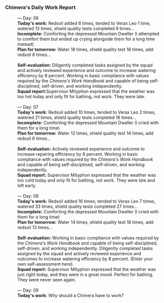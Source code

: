 ===Chimera's Daily Work Report===
:&mdash; Day: 06
:'''Today's work:''' Redsoil added 6 times, tended to Verax Leo 1 time, watered 13 times, shield quality tests completed 9 times...
:'''Incomplete:''' Comforting the depressed Mountain Dweller (I attempted to comfort them but ended up crying alongside them for a long time instead)
:'''Plan for tomorrow:''' Water 18 times, shield quality test 18 times, add redsoil 8 times...
:<br />'''Self-evaluation:''' Diligently completed tasks assigned by the squad and actively reviewed experience and outcome to increase watering efficiency by 8 percent. Working in basic compliance with values required by the ''Chimera's Work Handbook'' and capable of being self-disciplined, self-driven, and working independently.
:'''Squad report: '''Supervisor Mityphon expressed that the weather was too hot today and only fit for bathing, not work. They were late.
:<br />&mdash; Day: 07
:'''Today's work:''' Redsoil added 10 times, tended to Verax Leo 2 times, watered 21 times, shield quality tests completed 16 times...
:'''Incomplete:''' Comforting the depressed Mountain Dweller (I cried with them for a long time)
:'''Plan for tomorrow:''' Water 12 times, shield quality test 14 times, add redsoil 6 times...
:<br />'''Self-evaluation:''' Actively reviewed experience and outcome to increase repairing efficiency by 8 percent. Working in basic compliance with values required by the ''Chimera's Work Handbook'' and capable of being self-disciplined, self-driven, and working independently.
:'''Squad report:''' Supervisor Mityphon expressed that the weather was too cold today and only fit for bathing, not work. They were late and left early.
:<br />&mdash; Day: 08
:'''Today's work:''' Redsoil added 16 times; tended to Verax Leo 7 times, watered 33 times, shield quality tests completed 27 times...
:'''Incomplete:''' Comforting the depressed Mountain Dweller (I cried with them for a long time)
:'''Plan for tomorrow:''' Water 14 times, shield quality test 18 times, add redsoil 13 times...
:<br />'''Self-evaluation:''' Working in basic compliance with values required by the ''Chimera's Work Handbook'' and capable of being self-disciplined, self-driven, and working independently. Diligently completed tasks assigned by the squad and actively reviewed experience and outcomes to increase watering efficiency by 8 percent. (Enter your own self-assessment here).
:'''Squad report:''' Supervisor Mityphon expressed that the weather was just right today, and they were in a great mood. Perfect for bathing. They were never seen again.
:<br />&mdash; Day: 09
:'''Today's work:''' Why should a Chimera have to work?
